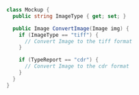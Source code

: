```csharp
class Mockup {
  public string ImageType { get; set; }

  public Image ConvertImage(Image img) {
    if (ImageType == "tiff") {
      // Convert Image to the tiff format
    }

    if (TypeReport == "cdr") {
      // Convert Image to the cdr format
    }
  }
}
```